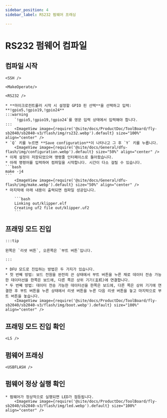 ```yaml
---
sidebar_position: 4
sidebar_label: RS232 펌웨어 프래싱

---
```




# RS232 펌웨어 컴파일

## 컴파일 시작

    <SSH />

    <MakeOperate/>

    <RS232 />

    * **마이크로컨트롤러 시작 시 설정할 GPIO 핀 선택**을 선택하고 입력: **!gpio5,!gpio19,!gpio24**
    :::warning
        `!gpio5,!gpio19,!gpio24`를 영문 입력 상태에서 입력해야 합니다.
    :::
        <ImageView image={require('@site/docs/ProductDoc/ToolBoard/fly-sb2040/sb2040-v3/flash/img/rs232.webp').default} size="100%" align="center" />
    * `Q` 키를 누르면 **Save configuration**이 나타나고 그 후 `Y` 키를 누릅니다.
        <ImageView image={require('@site/docs/General/dfu-flash/img/configuration.webp').default} size="50%" align="center" />
    * 이제 설정이 저장되었으며 명령줄 인터페이스로 돌아왔습니다.
    * 아래 명령어를 입력하여 컴파일을 시작합니다. 시간이 다소 걸릴 수 있습니다.
    ```bash
    make -j4
    ```
        <ImageView image={require('@site/docs/General/dfu-flash/img/make.webp').default} size="50%" align="center" />
    * 마지막에 아래 내용이 출력되면 컴파일 성공입니다.

        ```bash
        Linking out/klipper.elf
        Creating uf2 file out/klipper.uf2
        ```


## 프래밍 모드 진입

    :::tip

    왼쪽은 `리셋 버튼`, 오른쪽은 `부트 버튼`입니다.

    :::

    * DFU 모드로 진입하는 방법은 두 가지가 있습니다.
    * 첫 번째 방법: 보드 전원을 완전히 끈 상태에서 부트 버튼을 누른 채로 데이터 전송 가능한 데이터선을 한쪽은 보드에, 다른 쪽은 상위 기기(主机)에 연결합니다.
    * 두 번째 방법: 데이터 전송 가능한 데이터선을 한쪽은 보드에, 다른 쪽은 상위 기기에 연결한 후 부트 버튼을 누른 상태에서 리셋 버튼을 누른 다음 리셋 버튼을 놓고 마지막으로 부트 버튼을 놓습니다.
        <ImageView image={require('@site/docs/ProductDoc/ToolBoard/fly-sb2040/sb2040-v3/flash/img/boot.webp').default} size="100%" align="center" />

## 프래밍 모드 진입 확인

    <LS />


## 펌웨어 프래싱

    <USBFLASH />
    


## 펌웨어 정상 실행 확인

    * 펌웨어가 정상적으로 실행되면 LED가 점등됩니다.
        <ImageView image={require('@site/docs/ProductDoc/ToolBoard/fly-sb2040/sb2040-v3/flash/img/led.webp').default} size="100%" align="center" />
